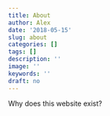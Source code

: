 ```yaml
---
title: About
author: Alex
date: '2018-05-15'
slug: about
categories: []
tags: []
description: ''
image: ''
keywords: ''
draft: no
---
```


Why does this website exist?
